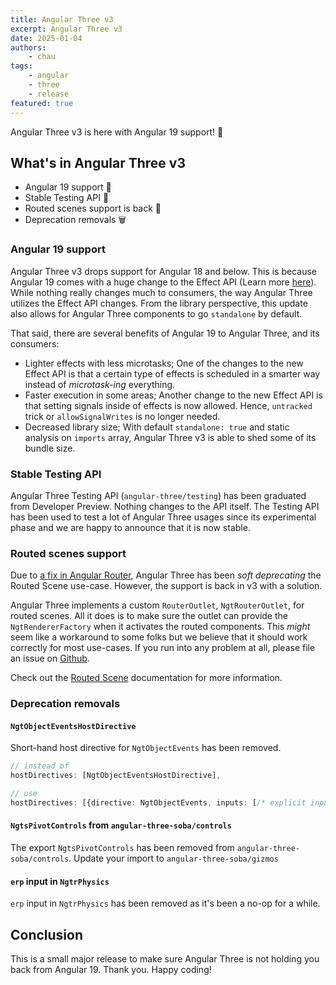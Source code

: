 ```yaml
---
title: Angular Three v3
excerpt: Angular Three v3
date: 2025-01-04
authors:
    - chau
tags:
    - angular
    - three
    - release
featured: true
---
```


Angular Three v3 is here with Angular 19 support! 🎉

## What's in Angular Three v3

- Angular 19 support 🚀
- Stable Testing API 🧪
- Routed scenes support is back 🧭
- Deprecation removals 🗑️

### Angular 19 support

Angular Three v3 drops support for Angular 18 and below. This is because Angular 19 comes with a huge change
to the Effect API (Learn more [here](https://riegler.fr/blog/2024-10-15-effect-context/)). While nothing really changes much to consumers,
the way Angular Three utilizes the Effect API changes. From the library perspective, this update also allows for Angular Three components to go `standalone` by default.

That said, there are several benefits of Angular 19 to Angular Three, and its consumers:

- Lighter effects with less microtasks; One of the changes to the new Effect API is that a certain type of effects is scheduled in a smarter way instead of _microtask-ing_ everything.
- Faster execution in some areas; Another change to the new Effect API is that setting signals inside of effects is now allowed. Hence, `untracked` trick or `allowSignalWrites` is no longer needed.
- Decreased library size; With default `standalone: true` and static analysis on `imports` array, Angular Three v3 is able to shed some of its bundle size.

### Stable Testing API

Angular Three Testing API (`angular-three/testing`) has been graduated from Developer Preview. Nothing changes to the API itself. The Testing API
has been used to test a lot of Angular Three usages since its experimental phase and we are happy to announce that it is now stable.

### Routed scenes support

Due to [a fix in Angular Router](https://github.com/angular/angular/commit/3839cfbb18fcc70cae5a6ba4ba7676b1c4acf7a0), Angular Three has been _soft deprecating_ the Routed Scene use-case.
However, the support is back in v3 with a solution.

Angular Three implements a custom `RouterOutlet`, `NgtRouterOutlet`, for routed scenes. All it does is to make sure the outlet can provide
the `NgtRendererFactory` when it activates the routed components. This _might_ seem like a workaround to some folks but we believe that it should work correctly
for most use-cases. If you run into any problem at all, please file an issue on [Github](https://github.com/angular-threejs/angular-three).

Check out the [Routed Scene](/core/advanced/routed-scene) documentation for more information.

### Deprecation removals

#### `NgtObjectEventsHostDirective`

Short-hand host directive for `NgtObjectEvents` has been removed.

```ts
// instead of
hostDirectives: [NgtObjectEventsHostDirective],

// use
hostDirectives: [{directive: NgtObjectEvents, inputs: [/* explicit inputs */], outputs: [/* explicit outputs */]}],
```

#### `NgtsPivotControls` from `angular-three-soba/controls`

The export `NgtsPivotControls` has been removed from `angular-three-soba/controls`. Update your import to `angular-three-soba/gizmos`

#### `erp` input in `NgtrPhysics`

`erp` input in `NgtrPhysics` has been removed as it's been a no-op for a while.

## Conclusion

This is a small major release to make sure Angular Three is not holding you back from Angular 19. Thank you. Happy coding!
